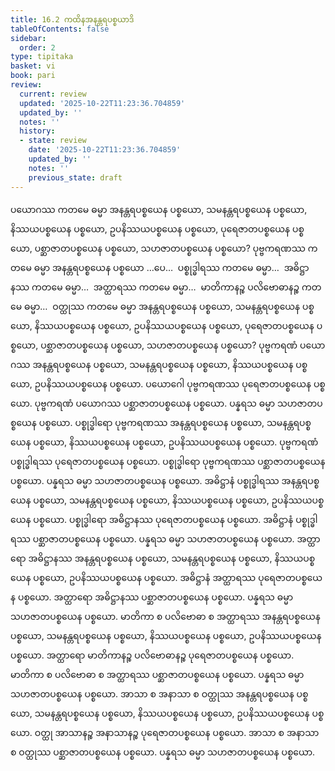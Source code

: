 ```yaml
---
title: 16.2 ကထိနအနန္တရပစ္စယာဒိ
tableOfContents: false
sidebar:
  order: 2
type: tipitaka
basket: vi
book: pari
review:
  current: review
  updated: '2025-10-22T11:23:36.704859'
  updated_by: ''
  notes: ''
  history:
  - state: review
    date: '2025-10-22T11:23:36.704859'
    updated_by: ''
    notes: ''
    previous_state: draft
---
```



<ReviewStatus review={frontmatter.review} showDetails={true} />

<HypothesisAnnotation frontmatter={frontmatter} />

<DynamicBreadcrumb />

<Division number="404" book="pari" e="ch" v="5" p="303">

<Paragraph number="1887" book="pari">
ပယောဂဿ ကတမေ ဓမ္မာ အနန္တရပစ္စယေန ပစ္စယော, သမနန္တရပစ္စယေန ပစ္စယော, နိဿယပစ္စယေန ပစ္စယော, ဥပနိဿယပစ္စယေန ပစ္စယော, ပုရေဇာတပစ္စယေန ပစ္စယော, ပစ္ဆာဇာတပစ္စယေန ပစ္စယော, သဟဇာတပစ္စယေန ပစ္စယော? ပုဗ္ဗကရဏဿ ကတမေ ဓမ္မာ အနန္တရပစ္စယေန ပစ္စယော …ပေ…  ပစ္စုဒ္ဓါရဿ ကတမေ ဓမ္မာ…  အဓိဋ္ဌာနဿ ကတမေ ဓမ္မာ…  အတ္ထာရဿ ကတမေ ဓမ္မာ…  မာတိကာနဉ္စ ပလိဗောဓာနဉ္စ ကတမေ ဓမ္မာ…  ဝတ္ထုဿ ကတမေ ဓမ္မာ အနန္တရပစ္စယေန ပစ္စယော, သမနန္တရပစ္စယေန ပစ္စယော, နိဿယပစ္စယေန ပစ္စယော, ဥပနိဿယပစ္စယေန ပစ္စယော, ပုရေဇာတပစ္စယေန ပစ္စယော, ပစ္ဆာဇာတပစ္စယေန ပစ္စယော, သဟဇာတပစ္စယေန ပစ္စယော?
</Paragraph>

<Paragraph number="1888" book="pari">
ပုဗ္ဗကရဏံ ပယောဂဿ အနန္တရပစ္စယေန ပစ္စယော, သမနန္တရပစ္စယေန ပစ္စယော, နိဿယပစ္စယေန ပစ္စယော, ဥပနိဿယပစ္စယေန ပစ္စယော. ပယောဂေါ ပုဗ္ဗကရဏဿ ပုရေဇာတပစ္စယေန ပစ္စယော. ပုဗ္ဗကရဏံ ပယောဂဿ ပစ္ဆာဇာတပစ္စယေန ပစ္စယော. ပန္နရသ ဓမ္မာ သဟဇာတပစ္စယေန ပစ္စယော. ပစ္စုဒ္ဓါရော ပုဗ္ဗကရဏဿ အနန္တရပစ္စယေန ပစ္စယော, သမနန္တရပစ္စယေန ပစ္စယော, နိဿယပစ္စယေန ပစ္စယော, ဥပနိဿယပစ္စယေန ပစ္စယော. ပုဗ္ဗကရဏံ ပစ္စုဒ္ဓါရဿ ပုရေဇာတပစ္စယေန ပစ္စယော. ပစ္စုဒ္ဓါရော ပုဗ္ဗကရဏဿ ပစ္ဆာဇာတပစ္စယေန ပစ္စယော. ပန္နရသ ဓမ္မာ သဟဇာတပစ္စယေန ပစ္စယော. အဓိဋ္ဌာနံ ပစ္စုဒ္ဓါရဿ အနန္တရပစ္စယေန ပစ္စယော, သမနန္တရပစ္စယေန ပစ္စယော, နိဿယပစ္စယေန ပစ္စယော, ဥပနိဿယပစ္စယေန ပစ္စယော. ပစ္စုဒ္ဓါရော အဓိဋ္ဌာနဿ ပုရေဇာတပစ္စယေန ပစ္စယော. အဓိဋ္ဌာနံ ပစ္စုဒ္ဓါရဿ ပစ္ဆာဇာတပစ္စယေန ပစ္စယော. ပန္နရသ ဓမ္မာ သဟဇာတပစ္စယေန ပစ္စယော. အတ္ထာရော အဓိဋ္ဌာနဿ အနန္တရပစ္စယေန ပစ္စယော, သမနန္တရပစ္စယေန ပစ္စယော, နိဿယပစ္စယေန ပစ္စယော, ဥပနိဿယပစ္စယေန ပစ္စယော. အဓိဋ္ဌာနံ အတ္ထာရဿ ပုရေဇာတပစ္စယေန ပစ္စယော. အတ္ထာရော အဓိဋ္ဌာနဿ ပစ္ဆာဇာတပစ္စယေန ပစ္စယော. ပန္နရသ ဓမ္မာ သဟဇာတပစ္စယေန ပစ္စယော. မာတိကာ စ ပလိဗောဓာ စ အတ္ထာရဿ အနန္တရပစ္စယေန ပစ္စယော, သမနန္တရပစ္စယေန ပစ္စယော, နိဿယပစ္စယေန ပစ္စယော, ဥပနိဿယပစ္စယေန ပစ္စယော. အတ္ထာရော မာတိကာနဉ္စ ပလိဗောဓာနဉ္စ ပုရေဇာတပစ္စယေန ပစ္စယော. မာတိကာ စ ပလိဗောဓာ စ အတ္ထာရဿ ပစ္ဆာဇာတပစ္စယေန ပစ္စယော. ပန္နရသ ဓမ္မာ သဟဇာတပစ္စယေန ပစ္စယော. အာသာ စ အနာသာ စ ဝတ္ထုဿ အနန္တရပစ္စယေန ပစ္စယော, သမနန္တရပစ္စယေန ပစ္စယော, နိဿယပစ္စယေန ပစ္စယော, ဥပနိဿယပစ္စယေန ပစ္စယော. ဝတ္ထု အာသာနဉ္စ အနာသာနဉ္စ ပုရေဇာတပစ္စယေန ပစ္စယော. အာသာ စ အနာသာ စ ဝတ္ထုဿ ပစ္ဆာဇာတပစ္စယေန ပစ္စယော. ပန္နရသ ဓမ္မာ သဟဇာတပစ္စယေန ပစ္စယော.
</Paragraph>
</Division>